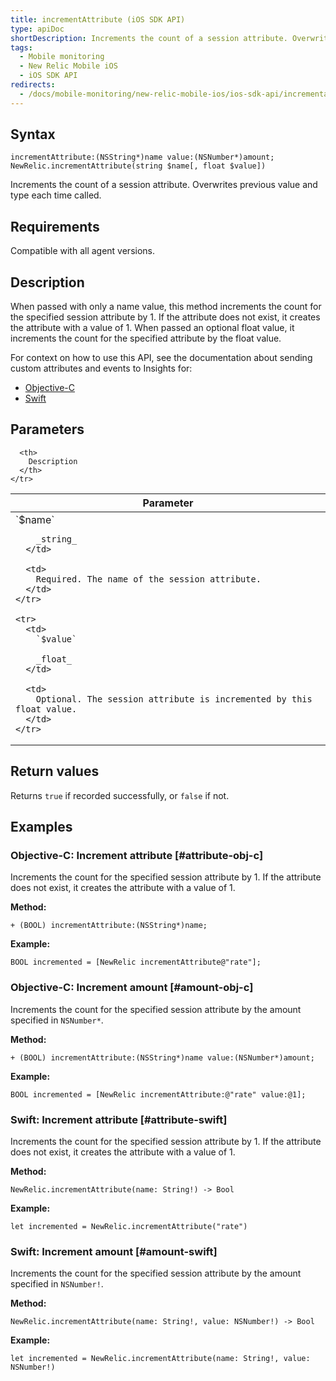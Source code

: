 ```yaml
---
title: incrementAttribute (iOS SDK API)
type: apiDoc
shortDescription: Increments the count of a session attribute. Overwrites previous value and type each time called.
tags:
  - Mobile monitoring
  - New Relic Mobile iOS
  - iOS SDK API
redirects:
  - /docs/mobile-monitoring/new-relic-mobile-ios/ios-sdk-api/incrementattribute-ios-sdk-api
---
```


## Syntax

```
incrementAttribute:(NSString*)name value:(NSNumber*)amount;
NewRelic.incrementAttribute(string $name[, float $value])
```

Increments the count of a session attribute. Overwrites previous value and type each time called.

## Requirements

Compatible with all agent versions.

## Description

When passed with only a name value, this method increments the count for the specified session attribute by 1. If the attribute does not exist, it creates the attribute with a value of 1. When passed an optional float value, it increments the count for the specified attribute by the float value.

For context on how to use this API, see the documentation about sending custom attributes and events to Insights for:

* [Objective-C](/docs/mobile-monitoring/new-relic-mobile-ios/install-configure/work-ios-sdk-api#objc-custom-att-events)
* [Swift](/docs/mobile-monitoring/new-relic-mobile-ios/install-configure/work-ios-sdk-api#swift-custom-att-events)

## Parameters

<table>
  <thead>
    <tr>
      <th width="25%">
        Parameter
      </th>

      <th>
        Description
      </th>
    </tr>
  </thead>

  <tbody>
    <tr>
      <td>
        `$name`

        _string_
      </td>

      <td>
        Required. The name of the session attribute.
      </td>
    </tr>

    <tr>
      <td>
        `$value`

        _float_
      </td>

      <td>
        Optional. The session attribute is incremented by this float value.
      </td>
    </tr>
  </tbody>
</table>

## Return values

Returns `true` if recorded successfully, or `false` if not.

## Examples

### Objective-C: Increment attribute [#attribute-obj-c]

Increments the count for the specified session attribute by 1. If the attribute does not exist, it creates the attribute with a value of 1.

**Method:**

```
+ (BOOL) incrementAttribute:(NSString*)name;
```

**Example:**

```
BOOL incremented = [NewRelic incrementAttribute@"rate"];
```

### Objective-C: Increment amount [#amount-obj-c]

Increments the count for the specified session attribute by the amount specified in `NSNumber*`.

**Method:**

```
+ (BOOL) incrementAttribute:(NSString*)name value:(NSNumber*)amount;
```

**Example:**

```
BOOL incremented = [NewRelic incrementAttribute:@"rate" value:@1];
```

### Swift: Increment attribute [#attribute-swift]

Increments the count for the specified session attribute by 1. If the attribute does not exist, it creates the attribute with a value of 1.

**Method:**

```
NewRelic.incrementAttribute(name: String!) -> Bool
```

**Example:**

```
let incremented = NewRelic.incrementAttribute("rate")
```

### Swift: Increment amount [#amount-swift]

Increments the count for the specified session attribute by the amount specified in `NSNumber!`.

**Method:**

```
NewRelic.incrementAttribute(name: String!, value: NSNumber!) -> Bool
```

**Example:**

```
let incremented = NewRelic.incrementAttribute(name: String!, value: NSNumber!)
```
